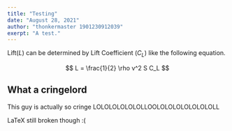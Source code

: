 ```yaml
---
title: "Testing"
date: "August 28, 2021"
author: "thonkermaster 1901230912039"
exerpt: "A test."
---
```

<link
  rel="stylesheet"
  href="https://cdn.jsdelivr.net/npm/katex@0.11.0/dist/katex.min.css"
  integrity="sha384-BdGj8xC2eZkQaxoQ8nSLefg4AV4/AwB3Fj+8SUSo7pnKP6Eoy18liIKTPn9oBYNG"
  crossOrigin="anonymous"
/>

Lift($L$) can be determined by Lift Coefficient ($C_L$) like the following equation.

$$
L = \frac{1}{2} \rho v^2 S C_L
$$

## What a cringelord

This guy is actually so cringe LOLOLOLOLOLOLLOOLOLOLOLOLOLOLOLL

LaTeX still broken though :(

	 
